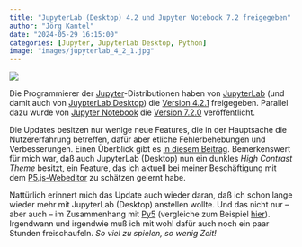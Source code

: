 ```yaml
---
title: "JupyterLab (Desktop) 4.2 und Jupyter Notebook 7.2 freigegeben"
author: "Jörg Kantel"
date: "2024-05-29 16:15:00"
categories: [Jupyter, JupyterLab Desktop, Python]
image: "images/jupyterlab_4_2_1.jpg"
---
```


[![](images/jupyterlab_4_2_1-b.jpg)](https://www.flickr.com/photos/schockwellenreiter/53753950307/)

Die Programmierer der [Jupyter](http://cognitiones.kantel-chaos-team.de/programmierung/python/jupyter.html)-Distributionen haben von [JupyterLab](http://cognitiones.kantel-chaos-team.de/programmierung/python/jupyterlab.html) (und damit auch von [JuypterLab Desktop](http://cognitiones.kantel-chaos-team.de/programmierung/python/jupyterlab.html)) die [Version 4.2.1](https://github.com/jupyterlab/jupyterlab/releases/tag/v4.2.1) freigegeben. Parallel dazu wurde von [Jupyter Notebook](https://github.com/jupyter/notebook) die [Version 7.2.0](https://github.com/jupyter/notebook/releases/tag/v7.2.0) veröffentlicht.

Die Updates besitzen nur wenige neue Features, die in der Hauptsache die Nutzererfahrung betreffen, dafür aber etliche Fehlerbehebungen und Verbesserungen. Einen Überblick gibt es [in diesem Beitrag](https://blog.jupyter.org/jupyterlab-4-2-and-notebook-7-2-are-available-b5e6b3c753de). Bemerkenswert für mich war, daß auch JupyterLab (Desktop) nun ein dunkles *High Contrast Theme* besitzt, ein Feature, das ich aktuell bei meiner Beschäftigung mit dem [P5.js-Webeditor](https://editor.p5js.org/) zu schätzen gelernt habe.

Nattürlich erinnert mich das Update auch wieder daran, daß ich schon lange wieder mehr mit JupyterLab (Desktop) anstellen wollte. Und das nicht nur -- aber auch -- im Zusammenhang mit [Py5](http://cognitiones.kantel-chaos-team.de/programmierung/creativecoding/processing/py5.html) (vergleiche zum Beispiel [hier](https://kantel.github.io/posts/2024040102_py5_v010_1a1/)). Irgendwann und irgendwie muß ich mit wohl dafür auch noch ein paar Stunden freischaufeln. *So viel zu spielen, so wenig Zeit!*